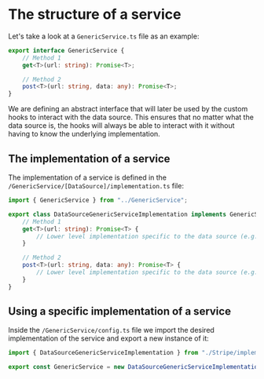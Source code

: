 # The structure of a service

Let's take a look at a `GenericService.ts` file as an example:

```typescript
export interface GenericService {
    // Method 1
    get<T>(url: string): Promise<T>;

    // Method 2
    post<T>(url: string, data: any): Promise<T>;
}
```

We are defining an abstract interface that will later be used by the custom hooks to interact with the data source.
This ensures that no matter what the data source is, the hooks will always be able to interact with it without having to know the underlying implementation.

## The implementation of a service

The implementation of a service is defined in the `/GenericService/[DataSource]/implementation.ts` file:

```typescript
import { GenericService } from "../GenericService";

export class DataSourceGenericServiceImplementation implements GenericService {
    // Method 1
    get<T>(url: string): Promise<T> {
        // Lower level implementation specific to the data source (e.g. Stripe, Firebase, etc.)
    }

    // Method 2
    post<T>(url: string, data: any): Promise<T> {
        // Lower level implementation specific to the data source (e.g. Stripe, Firebase, etc.)
    }
}
```

## Using a specific implementation of a service

Inside the `/GenericService/config.ts` file we import the desired implementation of the service and export a new instance of it:

```typescript
import { DataSourceGenericServiceImplementation } from "./Stripe/implementation";

export const GenericService = new DataSourceGenericServiceImplementation();
```
